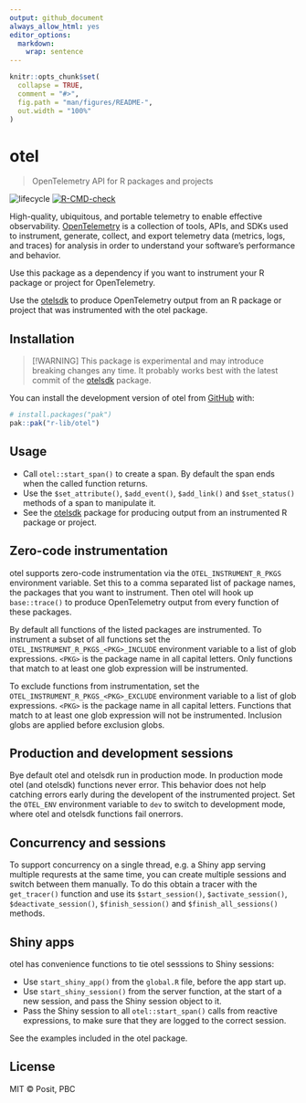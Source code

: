 ```yaml
---
output: github_document
always_allow_html: yes
editor_options:
  markdown:
    wrap: sentence
---
```


<!-- README.md is generated from README.Rmd. Please edit that file -->

```r
knitr::opts_chunk$set(
  collapse = TRUE,
  comment = "#>",
  fig.path = "man/figures/README-",
  out.width = "100%"
)
```

# otel

> OpenTelemetry API for R packages and projects

<!-- badges: start -->
![lifecycle](https://lifecycle.r-lib.org/articles/figures/lifecycle-experimental.svg) [![R-CMD-check](https://github.com/r-lib/otel/actions/workflows/R-CMD-check.yaml/badge.svg)](https://github.com/r-lib/otel/actions/workflows/R-CMD-check.yaml)
<!-- badges: end -->

High-quality, ubiquitous, and portable telemetry to enable effective observability. [OpenTelemetry](https://opentelemetry.io/docs/) is a collection of tools, APIs, and SDKs used to instrument, generate, collect, and export telemetry data (metrics, logs, and traces) for analysis in order to understand your software's performance and behavior.

Use this package as a dependency if you want to instrument your R package or project for OpenTelemetry.

Use the [otelsdk](https://github.com/r-lib/otelsdk) to produce OpenTelemetry output from an R package or project that was instrumented with the otel package.

## Installation

> [!WARNING]
> This package is experimental and may introduce breaking changes any time.
> It probably works best with the latest commit of the
> [otelsdk](https://github.com/r-lib/otelsdk) package.

You can install the development version of otel from [GitHub](https://github.com/) with:

``` r
# install.packages("pak")
pak::pak("r-lib/otel")
```

## Usage

* Call `otel::start_span()` to create a span. By default the span ends when the called function returns.
* Use the `$set_attribute()`, `$add_event()`, `$add_link()` and `$set_status()` methods of a span to manipulate it.
* See the [otelsdk](https://github.com/r-lib/otelsdk) package for producing output from an instrumented R package or project.

## Zero-code instrumentation

otel supports zero-code instrumentation via the `OTEL_INSTRUMENT_R_PKGS` environment variable. Set this to a comma separated list of package names, the packages that you want to instrument. Then otel will hook up `base::trace()` to produce OpenTelemetry output from every function of these packages.

By default all functions of the listed packages are instrumented. To instrument a subset of all functions set the `OTEL_INSTRUMENT_R_PKGS_<PKG>_INCLUDE` environment variable to a list of glob expressions. `<PKG>` is the package name in all capital letters. Only functions that match to at least one glob expression will be instrumented.

To exclude functions from instrumentation, set the `OTEL_INSTRUMENT_R_PKGS_<PKG>_EXCLUDE` environment variable to a list of glob expressions. `<PKG>` is the package name in all capital letters. Functions that match to at least one glob expression will not be instrumented. Inclusion globs are applied before exclusion globs.

## Production and development sessions

Bye default otel and otelsdk run in production mode. In production mode otel (and otelsdk) functions never error. This behavior does not help catching errors early during the developent of the instrumented project. Set the `OTEL_ENV` environment variable to `dev` to switch to development mode, where otel and otelsdk functions fail onerrors.

## Concurrency and sessions

To support concurrency on a single thread, e.g. a Shiny app serving  multiple requrests at the same time, you can create multiple sessions and switch between them manually. To do this obtain a tracer with the `get_tracer()` function and use its `$start_session()`, `$activate_session()`, `$deactivate_session()`, `$finish_session()` and `$finish_all_sessions()` methods.

## Shiny apps

otel has convenience functions to tie otel sesssions to Shiny sessions:

* Use `start_shiny_app()` from the `global.R` file, before the app start up.
* Use `start_shiny_session()` from the server function, at the start of a new session, and pass the Shiny session object to it.
* Pass the Shiny session to all `otel::start_span()` calls from reactive expressions, to make sure that they are logged to the correct session.

See the examples included in the otel package.

## License

MIT © Posit, PBC
